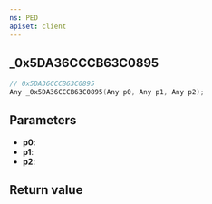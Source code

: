 ```yaml
---
ns: PED
apiset: client
---
```

## _0x5DA36CCCB63C0895

```c
// 0x5DA36CCCB63C0895
Any _0x5DA36CCCB63C0895(Any p0, Any p1, Any p2);
```


## Parameters
* **p0**:
* **p1**:
* **p2**:

## Return value